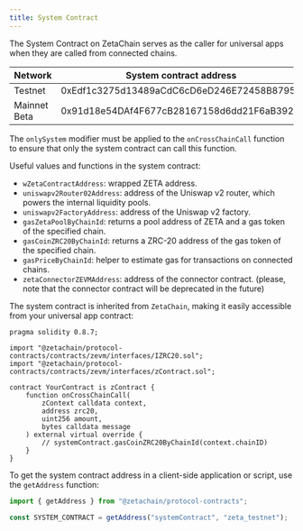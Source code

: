 ```yaml
---
title: System Contract
---
```


The System Contract on ZetaChain serves as the caller for universal apps when
they are called from connected chains.

| Network      | System contract address                    |
| ------------ | ------------------------------------------ |
| Testnet      | 0xEdf1c3275d13489aCdC6cD6eD246E72458B8795B |
| Mainnet Beta | 0x91d18e54DAf4F677cB28167158d6dd21F6aB3921 |

The `onlySystem` modifier must be applied to the `onCrossChainCall` function to
ensure that only the system contract can call this function.

Useful values and functions in the system contract:

- `wZetaContractAddress`: wrapped ZETA address.
- `uniswapv2Router02Address`: address of the Uniswap v2 router, which powers the
  internal liquidity pools.
- `uniswapv2FactoryAddress`: address of the Uniswap v2 factory.
- `gasZetaPoolByChainId`: returns a pool address of ZETA and a gas token of the
  specified chain.
- `gasCoinZRC20ByChainId`: returns a ZRC-20 address of the gas token of the
  specified chain.
- `gasPriceByChainId`: helper to estimate gas for transactions on connected
  chains.
- `zetaConnectorZEVMAddress`: address of the connector contract. (please, note
  that the connector contract will be deprecated in the future)

The system contract is inherited from `ZetaChain`, making it easily accessible
from your universal app contract:

```solidity
pragma solidity 0.8.7;

import "@zetachain/protocol-contracts/contracts/zevm/interfaces/IZRC20.sol";
import "@zetachain/protocol-contracts/contracts/zevm/interfaces/zContract.sol";

contract YourContract is zContract {
    function onCrossChainCall(
        zContext calldata context,
        address zrc20,
        uint256 amount,
        bytes calldata message
    ) external virtual override {
        // systemContract.gasCoinZRC20ByChainId(context.chainID)
    }
}
```

To get the system contract address in a client-side application or script, use
the `getAddress` function:

```ts
import { getAddress } from "@zetachain/protocol-contracts";

const SYSTEM_CONTRACT = getAddress("systemContract", "zeta_testnet");
```
